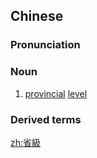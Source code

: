 {{also|省级}}
==Chinese==
{{zh-forms|s=省级}}

===Pronunciation===
{{zh-pron
|m=shěngjí
|c=saang2 kap1
|mn=séng-kip
|cat=n
}}

===Noun===
{{zh-noun}}

# [[provincial]] [[level]] {{gloss|of an administrative unit}}

===Derived terms===
{{zh-der|省級行政單位}}

[[zh:省級]]